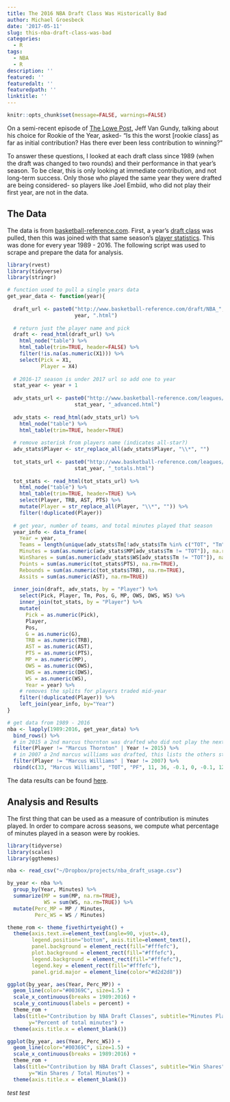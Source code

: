 ```yaml
---
title: The 2016 NBA Draft Class Was Historically Bad
author: Michael Groesbeck
date: '2017-05-11'
slug: this-nba-draft-class-was-bad
categories:
  - R
tags:
  - NBA
  - R
description: ''
featured: ''
featuredalt: ''
featuredpath: ''
linktitle: ''
---
```



```r
knitr::opts_chunk$set(message=FALSE, warnings=FALSE)
```


On a semi-recent episode of [The Lowe Post](add_url.com), Jeff Van Gundy, talking about his choice for Rookie of the Year, asked- "Is this the worst [rookie class] as far as initial contribution? Has there ever been less contribution to winning?" 

To answer these questions, I looked at each draft class since 1989 (when the draft was changed to two rounds) and their performance in that year's season. To be clear, this is only looking at immediate contribution, and not long-term success. Only those who played the same year they were drafted are being considered- so players like Joel Embiid, who did not play their first year, are not in the data.

## The Data

The data is from [basketball-reference.com](www.basketball-reference.com). First, a year's [draft class](http://www.basketball-reference.com/draft/NBA_2016.html) was pulled, then this was joined with that same season's [player statistics](http://www.basketball-reference.com/leagues/NBA_2017_advanced.html). This was done for every year 1989 - 2016. The following script was used to scrape and prepare the data for analysis. 

```r
library(rvest)
library(tidyverse)
library(stringr)

# function used to pull a single years data
get_year_data <- function(year){
  
  draft_url <- paste0("http://www.basketball-reference.com/draft/NBA_", 
                      year, ".html")
  
  # return just the player name and pick
  draft <- read_html(draft_url) %>% 
    html_node("table") %>% 
    html_table(trim=TRUE, header=FALSE) %>% 
    filter(!is.na(as.numeric(X1))) %>% 
    select(Pick = X1, 
           Player = X4)
  
  # 2016-17 season is under 2017 url so add one to year
  stat_year <- year + 1
  
  adv_stats_url <- paste0("http://www.basketball-reference.com/leagues/NBA_", 
                      stat_year, "_advanced.html")
  
  adv_stats <- read_html(adv_stats_url) %>% 
    html_node("table") %>% 
    html_table(trim=TRUE, header=TRUE)
  
  # remove asterisk from players name (indicates all-star?)
  adv_stats$Player <- str_replace_all(adv_stats$Player, "\\*", "")  
  
  tot_stats_url <- paste0("http://www.basketball-reference.com/leagues/NBA_", 
                      stat_year, "_totals.html")
  
  tot_stats <- read_html(tot_stats_url) %>% 
    html_node("table") %>% 
    html_table(trim=TRUE, header=TRUE) %>% 
    select(Player, TRB, AST, PTS) %>%
    mutate(Player = str_replace_all(Player, "\\*", "")) %>% 
    filter(!duplicated(Player))
  
  # get year, number of teams, and total minutes played that season
  year_info <- data_frame(
    Year = year,
    Teams = length(unique(adv_stats$Tm[!adv_stats$Tm %in% c("TOT", "Tm")])),
    Minutes = sum(as.numeric(adv_stats$MP[adv_stats$Tm != "TOT"]), na.rm=TRUE),
    WinShares = sum(as.numeric(adv_stats$WS[adv_stats$Tm != "TOT"]), na.rm=TRUE),
    Points = sum(as.numeric(tot_stats$PTS), na.rm=TRUE),
    Rebounds = sum(as.numeric(tot_stats$TRB), na.rm=TRUE),
    Assits = sum(as.numeric(AST), na.rm=TRUE))
  
  inner_join(draft, adv_stats, by = "Player") %>% 
    select(Pick, Player, Tm, Pos, G, MP, OWS, DWS, WS) %>% 
    inner_join(tot_stats, by = "Player") %>% 
    mutate(
      Pick = as.numeric(Pick), 
      Player, 
      Pos, 
      G = as.numeric(G), 
      TRB = as.numeric(TRB),
      AST = as.numeric(AST),
      PTS = as.numeric(PTS),
      MP = as.numeric(MP), 
      OWS = as.numeric(OWS), 
      DWS = as.numeric(DWS), 
      WS = as.numeric(WS),
      Year = year) %>% 
    # removes the splits for players traded mid-year
    filter(!duplicated(Player)) %>% 
    left_join(year_info, by="Year")
}

# get data from 1989 - 2016
nba <- lapply(1989:2016, get_year_data) %>% 
  bind_rows() %>% 
  # in 2015 a 2nd marcus thornton was drafted who did not play the next year
  filter(Player != "Marcus Thornton" | Year != 2015) %>% 
  # in 2007 a 2nd marcus williams was drafted, this lists the others stats hard fix
  filter(Player != "Marcus Williams" | Year != 2007) %>% 
  rbind(c(33, "Marcus Williams", "TOT", "PF", 11, 36, -0.1, 0, -0.1, 12, 3, 10, 2007, 30, 594122))

```

The data results can be found [here](https://github.com/). 

## Analysis and Results

The first thing that can be used as a measure of contribution is minutes played. In order to compare across seasons, we compute what percentage of minutes played in a season were by rookies.

```r
library(tidyverse)
library(scales)
library(ggthemes)

nba <- read_csv("~/Dropbox/projects/nba_draft_usage.csv")

by_year <- nba %>% 
  group_by(Year, Minutes) %>% 
  summarize(MP = sum(MP, na.rm=TRUE),
            WS = sum(WS, na.rm=TRUE)) %>% 
  mutate(Perc_MP = MP / Minutes,
         Perc_WS = WS / Minutes)

theme_rom <- theme_fivethirtyeight() + 
  theme(axis.text.x=element_text(angle=90, vjust=.4),
        legend.position="bottom", axis.title=element_text(),
        panel.background = element_rect(fill="#fffefc"),
        plot.background = element_rect(fill="#fffefc"),
        legend.background = element_rect(fill="#fffefc"),
        legend.key = element_rect(fill="#fffefc"),
        panel.grid.major = element_line(color="#d2d2d8"))

ggplot(by_year, aes(Year, Perc_MP)) +
  geom_line(color="#00369C", size=1.5) +
  scale_x_continuous(breaks = 1989:2016) +
  scale_y_continuous(labels = percent) +
  theme_rom +
  labs(title="Contribution by NBA Draft Classes", subtitle="Minutes Played",
       y="Percent of total minutes") +
  theme(axis.title.x = element_blank())

ggplot(by_year, aes(Year, Perc_WS)) +
  geom_line(color="#00369C", size=1.5) +
  scale_x_continuous(breaks = 1989:2016) +
  theme_rom +
  labs(title="Contribution by NBA Draft Classes", subtitle="Win Shares",
       y="Win Shares / Total Minutes") +
  theme(axis.title.x = element_blank())

```

*test test*

